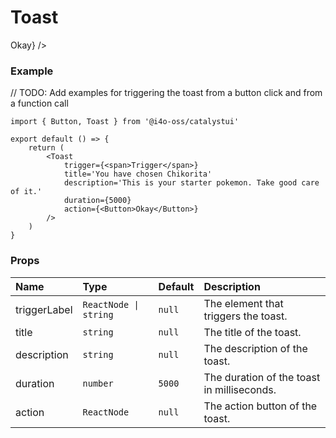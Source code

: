 
# Toast

<DemoCard>
	<Toast
		triggerLabel='Show Toast'
		title='You have chosen Chikorita'
		description='This is your starter pokemon. Take good care of it.'
		duration={5000}
		action={<Button>Okay</Button>}
	/>
</DemoCard>

### Example

// TODO: Add examples for triggering the toast from a button click and from a function call

```tsx
import { Button, Toast } from '@i4o-oss/catalystui'

export default () => {
	return (
		<Toast
			trigger={<span>Trigger</span>}
			title='You have chosen Chikorita'
			description='This is your starter pokemon. Take good care of it.'
			duration={5000}
			action={<Button>Okay</Button>}
		/>
	)
}
```

### Props

| Name         | Type                  | Default | Description                                |
| :----------- | :-------------------- | :------ | :----------------------------------------- |
| triggerLabel | `ReactNode \| string` | `null`  | The element that triggers the toast.       |
| title        | `string`              | `null`  | The title of the toast.                    |
| description  | `string`              | `null`  | The description of the toast.              |
| duration     | `number`              | `5000`  | The duration of the toast in milliseconds. |
| action       | `ReactNode`           | `null`  | The action button of the toast.            |
